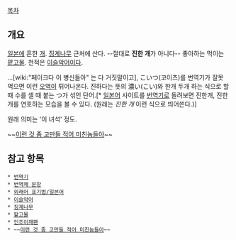 [[목차]]

== 개요 ==
[[일본]]에 흔한 [[개]]. [[징계나무]] 근처에 산다. --절대로 '''진한 개'''가 아니다-- 좋아하는 먹이는 [[팥고물]]. 천적은 [[이슬악어]]이다.




...[wiki:"페이크다 이 병신들아" 는 다 거짓말이고], こいつ(코이츠)를 번역기가 잘못 먹으면 이런 [[오역]]이 튀어나온다. 진하다는 뜻의 濃い(こい)와 한개 두개 하는 식으로 할 때 수를 셀 때 붙는 つ가 섞인 단어.[* [[일본어]] 사이트를 [[번역기]]로 돌려보면 진한개, 진한개를 연호하는 모습을 볼 수 있다. (원래는 ''진한 개'' 이런 식으로 띄어쓴다.)]

원래 의미는 '이 녀석' 정도.

~~[[고만해 미친놈들아|이런 것 좀 고만들 적어 미친놈들아]]~~
== 참고 항목 ==
 * [[번역기]]
 * [[번역체 문장]]
 * [[외래어 표기법/일본어]]
 * [[이슬악어]]
 * [[징계나무]]
 * [[팥고물]]
 * [[인조이재팬]]
 * ~~[[고만해 미친놈들아|이런 것 좀 고만들 적어 미친놈들아]]~~
